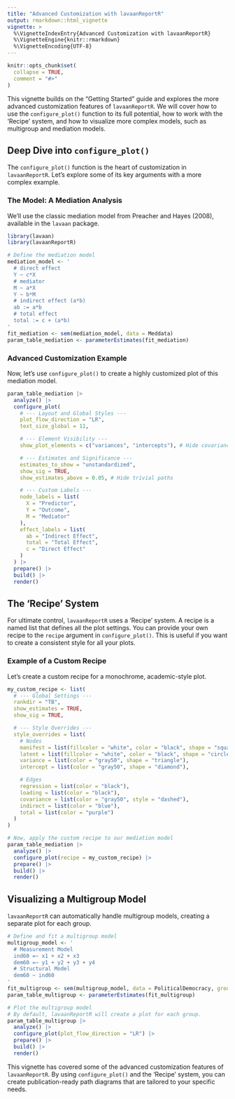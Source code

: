 ```yaml
---
title: "Advanced Customization with lavaanReportR"
output: rmarkdown::html_vignette
vignette: >
  %\VignetteIndexEntry{Advanced Customization with lavaanReportR}
  %\VignetteEngine{knitr::rmarkdown}
  %\VignetteEncoding{UTF-8}
---
```


```r
knitr::opts_chunk$set(
  collapse = TRUE,
  comment = "#>"
)
```

This vignette builds on the "Getting Started" guide and explores the more
advanced customization features of `lavaanReportR`. We will cover how to use the
`configure_plot()` function to its full potential, how to work with the 'Recipe'
system, and how to visualize more complex models, such as multigroup and
mediation models.

## Deep Dive into `configure_plot()`

The `configure_plot()` function is the heart of customization in `lavaanReportR`.
Let's explore some of its key arguments with a more complex example.

### The Model: A Mediation Analysis

We'll use the classic mediation model from Preacher and Hayes (2008), available
in the `lavaan` package.

```r
library(lavaan)
library(lavaanReportR)

# Define the mediation model
mediation_model <- '
  # direct effect
  Y ~ c*X
  # mediator
  M ~ a*X
  Y ~ b*M
  # indirect effect (a*b)
  ab := a*b
  # total effect
  total := c + (a*b)
'
fit_mediation <- sem(mediation_model, data = Meddata)
param_table_mediation <- parameterEstimates(fit_mediation)
```

### Advanced Customization Example

Now, let's use `configure_plot()` to create a highly customized plot of this
mediation model.

```r
param_table_mediation |>
  analyze() |>
  configure_plot(
    # --- Layout and Global Styles ---
    plot_flow_direction = "LR",
    text_size_global = 11,

    # --- Element Visibility ---
    show_plot_elements = c("variances", "intercepts"), # Hide covariances

    # --- Estimates and Significance ---
    estimates_to_show = "unstandardized",
    show_sig = TRUE,
    show_estimates_above = 0.05, # Hide trivial paths

    # --- Custom Labels ---
    node_labels = list(
      X = "Predictor",
      Y = "Outcome",
      M = "Mediator"
    ),
    effect_labels = list(
      ab = "Indirect Effect",
      total = "Total Effect",
      c = "Direct Effect"
    )
  ) |>
  prepare() |>
  build() |>
  render()
```

## The 'Recipe' System

For ultimate control, `lavaanReportR` uses a 'Recipe' system. A recipe is a
named list that defines all the plot settings. You can provide your own recipe
to the `recipe` argument in `configure_plot()`. This is useful if you want to
create a consistent style for all your plots.

### Example of a Custom Recipe

Let's create a custom recipe for a monochrome, academic-style plot.

```r
my_custom_recipe <- list(
  # --- Global Settings ---
  rankdir = "TB",
  show_estimates = TRUE,
  show_sig = TRUE,

  # --- Style Overrides ---
  style_overrides = list(
    # Nodes
    manifest = list(fillcolor = "white", color = "black", shape = "square"),
    latent = list(fillcolor = "white", color = "black", shape = "circle"),
    variance = list(color = "gray50", shape = "triangle"),
    intercept = list(color = "gray50", shape = "diamond"),

    # Edges
    regression = list(color = "black"),
    loading = list(color = "black"),
    covariance = list(color = "gray50", style = "dashed"),
    indirect = list(color = "blue"),
    total = list(color = "purple")
  )
)

# Now, apply the custom recipe to our mediation model
param_table_mediation |>
  analyze() |>
  configure_plot(recipe = my_custom_recipe) |>
  prepare() |>
  build() |>
  render()
```

## Visualizing a Multigroup Model

`lavaanReportR` can automatically handle multigroup models, creating a separate
plot for each group.

```r
# Define and fit a multigroup model
multigroup_model <- '
  # Measurement Model
  ind60 =~ x1 + x2 + x3
  dem60 =~ y1 + y2 + y3 + y4
  # Structural Model
  dem60 ~ ind60
'
fit_multigroup <- sem(multigroup_model, data = PoliticalDemocracy, group = "country")
param_table_multigroup <- parameterEstimates(fit_multigroup)

# Plot the multigroup model
# By default, lavaanReportR will create a plot for each group.
param_table_multigroup |>
  analyze() |>
  configure_plot(plot_flow_direction = "LR") |>
  prepare() |>
  build() |>
  render()
```

This vignette has covered some of the advanced customization features of
`lavaanReportR`. By using `configure_plot()` and the 'Recipe' system, you can
create publication-ready path diagrams that are tailored to your specific needs.
